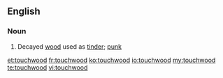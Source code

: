 ==English==

===Noun===
{{en-noun|-}}

# Decayed [[wood]] used as [[tinder]]; [[punk]]

[[et:touchwood]]
[[fr:touchwood]]
[[ko:touchwood]]
[[io:touchwood]]
[[my:touchwood]]
[[te:touchwood]]
[[vi:touchwood]]